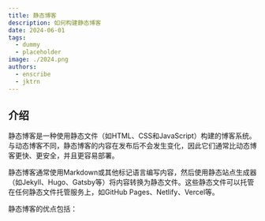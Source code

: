 ```yaml
---
title: 静态博客
description: 如何构建静态博客
date: 2024-06-01
tags:
  - dummy
  - placeholder
image: ./2024.png
authors:
  - enscribe
  - jktrn
---
```

## 介绍

静态博客是一种使用静态文件（如HTML、CSS和JavaScript）构建的博客系统。与动态博客不同，静态博客的内容在发布后不会发生变化，因此它们通常比动态博客更快、更安全，并且更容易部署。

静态博客通常使用Markdown或其他标记语言编写内容，然后使用静态站点生成器（如Jekyll、Hugo、Gatsby等）将内容转换为静态文件。这些静态文件可以托管在任何静态文件托管服务上，如GitHub Pages、Netlify、Vercel等。

静态博客的优点包括：


